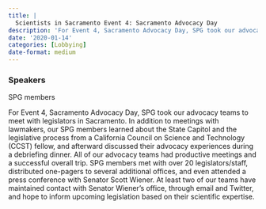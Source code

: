 ```yaml
---
title: |
  Scientists in Sacramento Event 4: Sacramento Advocacy Day
description: 'For Event 4, Sacramento Advocacy Day, SPG took our advocacy teams to meet with legislators in Sacramento.'
date: '2020-01-14'
categories: [Lobbying]
date-format: medium 
---
```



### Speakers  
SPG members

For Event 4, Sacramento Advocacy Day, SPG took our advocacy teams to meet with legislators in Sacramento. In addition to meetings with lawmakers, our SPG members learned about the State Capitol and the legislative process from a California Council on Science and Technology (CCST) fellow, and afterward discussed their advocacy experiences during a debriefing dinner. All of our advocacy teams had productive meetings and a successful overall trip. SPG members met with over 20 legislators/staff, distributed one-pagers to several additional offices, and even attended a press conference with Senator Scott Wiener. At least two of our teams have maintained contact with Senator Wiener’s office, through email and Twitter, and hope to inform upcoming legislation based on their scientific expertise.


